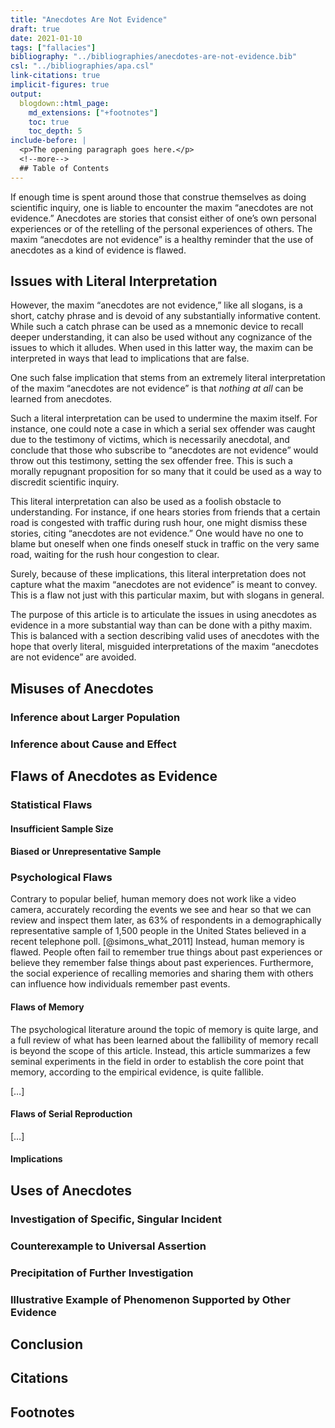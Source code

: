 ```yaml
---
title: "Anecdotes Are Not Evidence"
draft: true
date: 2021-01-10
tags: ["fallacies"]
bibliography: "../bibliographies/anecdotes-are-not-evidence.bib"
csl: "../bibliographies/apa.csl"
link-citations: true
implicit-figures: true
output:
  blogdown::html_page:
    md_extensions: ["+footnotes"]
    toc: true
    toc_depth: 5
include-before: |
  <p>The opening paragraph goes here.</p>
  <!--more-->
  ## Table of Contents
---
```


If enough time is spent around those that construe themselves as doing scientific inquiry, one is liable to encounter the maxim "anecdotes are not evidence." Anecdotes are stories that consist either of one's own personal experiences or of the retelling of the personal experiences of others. The maxim "anecdotes are not evidence" is a healthy reminder that the use of anecdotes as a kind of evidence is flawed.

## Issues with Literal Interpretation

However, the maxim "anecdotes are not evidence," like all slogans, is a short, catchy phrase and is devoid of any substantially informative content. While such a catch phrase can be used as a mnemonic device to recall deeper understanding, it can also be used without any cognizance of the issues to which it alludes. When used in this latter way, the maxim can be interpreted in ways that lead to implications that are false.

One such false implication that stems from an extremely literal interpretation of the maxim "anecdotes are not evidence" is that _nothing at all_ can be learned from anecdotes.

Such a literal interpretation can be used to undermine the maxim itself. For instance, one could note a case in which a serial sex offender was caught due to the testimony of victims, which is necessarily anecdotal, and conclude that those who subscribe to "anecdotes are not evidence" would throw out this testimony, setting the sex offender free. This is such a morally repugnant proposition for so many that it could be used as a way to discredit scientific inquiry.

This literal interpretation can also be used as a foolish obstacle to understanding. For instance, if one hears stories from friends that a certain road is congested with traffic during rush hour, one might dismiss these stories, citing "anecdotes are not evidence." One would have no one to blame but oneself when one finds oneself stuck in traffic on the very same road, waiting for the rush hour congestion to clear.

Surely, because of these implications, this literal interpretation does not capture what the maxim "anecdotes are not evidence" is meant to convey. This is a flaw not just with this particular maxim, but with slogans in general.

The purpose of this article is to articulate the issues in using anecdotes as evidence in a more substantial way than can be done with a pithy maxim. This is balanced with a section describing valid uses of anecdotes with the hope that overly literal, misguided interpretations of the maxim "anecdotes are not evidence" are avoided.

## Misuses of Anecdotes

### Inference about Larger Population

### Inference about Cause and Effect

## Flaws of Anecdotes as Evidence

### Statistical Flaws

#### Insufficient Sample Size

#### Biased or Unrepresentative Sample

### Psychological Flaws

Contrary to popular belief, human memory does not work like a video camera, accurately recording the events we see and hear so that we can review and inspect them later, as 63% of respondents in a demographically representative sample of 1,500 people in the United States believed in a recent telephone poll. [@simons_what_2011] Instead, human memory is flawed. People often fail to remember true things about past experiences or believe they remember false things about past experiences. Furthermore, the social experience of recalling memories and sharing them with others can influence how individuals remember past events.

#### Flaws of Memory

The psychological literature around the topic of memory is quite large, and a full review of what has been learned about the fallibility of memory recall is beyond the scope of this article. Instead, this article summarizes a few seminal experiments in the field in order to establish the core point that memory, according to the empirical evidence, is quite fallible.

[...]

#### Flaws of Serial Reproduction

[...]

#### Implications

## Uses of Anecdotes

### Investigation of Specific, Singular Incident

### Counterexample to Universal Assertion

### Precipitation of Further Investigation

### Illustrative Example of Phenomenon Supported by Other Evidence

## Conclusion


## Citations

::: {#refs}
:::


## Footnotes
